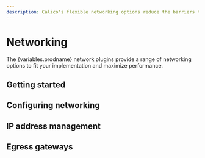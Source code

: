 ```yaml
---
description: Calico's flexible networking options reduce the barriers to adopting a CaaS platform solution. Determine the best networking option for your implementation.
---
```




# Networking

The {variables.prodname} network plugins provide a range of networking options to fit your implementation and maximize performance.

## Getting started

<DocCardLinkLayout>
  <DocCardLink docId='networking/training/about-networking' />
  <DocCardLink docId='networking/training/about-kubernetes-networking' />
</DocCardLinkLayout>

## Configuring networking

<DocCardLinkLayout>
  <DocCardLink docId='networking/configuring/bgp' />
  <DocCardLink docId='networking/configuring/dual-tor' />
  <DocCardLink docId='networking/configuring/multiple-networks' />
  <DocCardLink docId='networking/configuring/vxlan-ipip' />
  <DocCardLink docId='networking/configuring/advertise-service-ips' />
  <DocCardLink docId='networking/configuring/mtu' />
  <DocCardLink docId='networking/configuring/custom-bgp-config' />
  <DocCardLink docId='networking/configuring/workloads-outside-cluster' />
  <DocCardLink docId='networking/configuring/pod-mac-address' />
  <DocCardLink docId='networking/configuring/node-local-dns-cache' />
</DocCardLinkLayout>

## IP address management

<DocCardLinkLayout>
  <DocCardLink docId='networking/configuring/bgp' />
  <DocCardLink docId='networking/configuring/dual-tor' />
  <DocCardLink docId='networking/configuring/multiple-networks' />
  <DocCardLink docId='networking/configuring/vxlan-ipip' />
  <DocCardLink docId='networking/configuring/advertise-service-ips' />
  <DocCardLink docId='networking/configuring/mtu' />
  <DocCardLink docId='networking/configuring/custom-bgp-config' />
  <DocCardLink docId='networking/configuring/workloads-outside-cluster' />
  <DocCardLink docId='networking/configuring/pod-mac-address' />
  <DocCardLink docId='networking/configuring/node-local-dns-cache' />
</DocCardLinkLayout>


## Egress gateways

<DocCardLinkLayout>
  <DocCardLink docId='networking/egress/egress-gateway-on-prem' />
  <DocCardLink docId='networking/egress/egress-gateway-azure' />
  <DocCardLink docId='networking/egress/egress-gateway-aws' />
  <DocCardLink docId='networking/egress/egress-gateway-maintenance' />
  <DocCardLink docId='networking/egress/external-network' />
  <DocCardLink docId='networking/egress/troubleshoot' />
</DocCardLinkLayout>